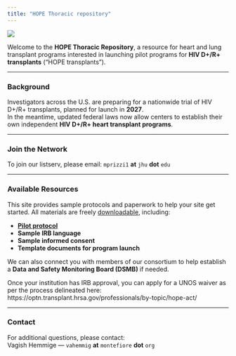 ```yaml
---
title: "HOPE Thoracic repository"
---
```


![](images/hope-in-action.jpg){fig-align="center"}

Welcome to the **HOPE Thoracic Repository**, a resource for heart and lung transplant programs interested in launching pilot programs for **HIV D+/R+ transplants** (“HOPE transplants”).

---

### Background
Investigators across the U.S. are preparing for a nationwide trial of HIV D+/R+ transplants, planned for launch in **2027**.  
In the meantime, updated federal laws now allow centers to establish their own independent **HIV D+/R+ heart transplant programs**.

---

### Join the Network
To join our listserv, please email: `mprizzi1` **at** `jhu` **dot** `edu`

---


### Available Resources
This site provides sample protocols and paperwork to help your site get started. All materials are freely [downloadable](https://hope-thoracic.github.io/HOPE-Thoracic-repository/downloads/), including:

- [**Pilot protocol**](downloads/files/HOPE%20Thoracic%20Pilot%20Protocol.docx)
- **Sample IRB language**
- **Sample informed consent**
- **Template documents for program launch**

We can also connect you with members of our consortium to help establish a **Data and Safety Monitoring Board (DSMB)** if needed.

Once your institution has IRB approval, you can apply for a UNOS waiver as per the process delineated here:
https://optn.transplant.hrsa.gov/professionals/by-topic/hope-act/


---

### Contact
For additional questions, please contact:  
Vagish Hemmige — `vahemmig` **at** `montefiore` **dot** `org`